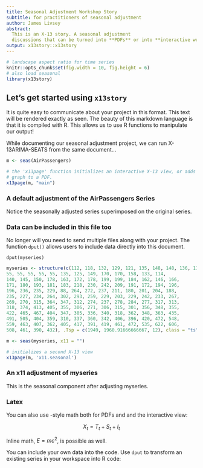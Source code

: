 ```yaml
---
title: Seasonal Adjustment Workshop Story
subtitle: for practitioners of seasonal adjustment
author: James Livsey
abstract: 
  This is an X-13 story. A seasonal adjustment
  discussions that can be turned into **PDFs** or into **interactive websites**.
output: x13story::x13story
---
```



```r
# landscape aspect ratio for time series
knitr::opts_chunk$set(fig.width = 10, fig.height = 6)
# also load seasonal
library(x13story)  
```

## Let's get started using `x13story`

It is quite easy to communicate about your project in this format. This text
will be rendered exactly as seen. The beauty of this markdown language is that
it is compiled with R. This allows us to use R functions to manipulate our 
output!

While documenting our seasonal adjustment project, we can run X-13ARIMA-SEATS
from the same document...


```r
m <- seas(AirPassengers)

# the 'x13page' function initializes an interactive X-13 view, or adds a 
# graph to a PDF. 
x13page(m, "main")
```

### A default adjustment of the AirPassengers Series

Notice the seasonally adjusted series superimposed on the original series. 

### Data can be included in this file too

No longer will you need to send multiple files along with your project. The 
function `dput()` allows users to include data directly into this document.

```
dput(myseries)

``` 
```r
myseries <- structure(c(112, 118, 132, 129, 121, 135, 148, 148, 136, 119, 
55, 55, 55, 55, 55, 135, 125, 149, 170, 170, 158, 133, 114, 
140, 145, 150, 178, 163, 172, 178, 199, 199, 184, 162, 146, 166, 
171, 180, 193, 181, 183, 218, 230, 242, 209, 191, 172, 194, 196, 
196, 236, 235, 229, 88, 264, 272, 237, 211, 180, 201, 204, 188, 
235, 227, 234, 264, 302, 293, 259, 229, 203, 229, 242, 233, 267, 
269, 270, 315, 364, 347, 312, 274, 237, 278, 284, 277, 317, 313, 
318, 374, 413, 405, 355, 306, 271, 306, 315, 301, 356, 348, 355, 
422, 465, 467, 404, 347, 305, 336, 340, 318, 362, 348, 363, 435, 
491, 505, 404, 359, 310, 337, 360, 342, 406, 396, 420, 472, 548, 
559, 463, 407, 362, 405, 417, 391, 419, 461, 472, 535, 622, 606, 
508, 461, 390, 432), .Tsp = c(1949, 1960.91666666667, 12), class = "ts")

m <- seas(myseries, x11 = "")

# initializes a second X-13 view
x13page(m, 'x11.seasonal')
```

### An x11 adjustment of myseries

This is the seasonal component after adjusting myseries. 

### Latex 

You can also use \LaTeX-style math both for PDFs and and the interactive view:

$$X_t = T_t + S_t + I_t$$ 

Inline math, $E = mc^2$, is possible as well.

You can include your own data into the code. Use `dput` to transform an existing series in your workspace into R code:




